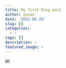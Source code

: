 ```yaml
---
title: My first blog post
author: annav
date: '2022-06-19'
slug: []
categories:
  - ~
tags: []
description: ~
featured_image: ~
---
```


llll